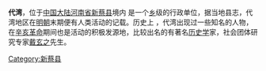 {{dead end|time=2014-04-02T07:22:45+00:00}}
{{unreferenced|time=2014-04-02T07:22:45+00:00}}
'''代湾'''，位于[[中国大陆|中国大陆]][[河南省|河南省]][[新蔡县|新蔡县]]境内  是一个[[乡|乡]]级的行政单位，据当地县志，代湾地区在[[明朝|明朝]]末期便有人类活动的记载。历史上 ，代湾出现过一些知名的人物，在[[辛亥革命|辛亥革命]]期间也是活动的积极发源地，比较出名的有著名[[历史学|历史学]]家，社会团体研究专家[[戴玄之|戴玄之]]先生。

[[Category:新蔡县|Category:新蔡县]]